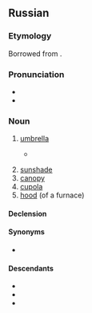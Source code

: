 ==Russian==
{{was fwotd|2018|September|24|lang=ru}}
===Etymology===
Borrowed from {{bor|ru|nl|zonnedek||cover from sun}}.

===Pronunciation===
* {{ru-IPA|зо́нтик}}
* {{audio|Ru-зонтик.ogg|audio|lang=ru}}

===Noun===
{{ru-noun+|зо́нтик}}

# [[umbrella]]
#* {{quote-book|title={{m|ru||Левиафа́н}}|author={{m|ru||Бори́с Аку́нин}}|year=1998|page=58|pageurl=https://books.google.com.au/books?id=-UdYTf_x_FQC&pg=PA58&dq=%22%D0%B7%D0%BE%D0%BD%D1%82%D0%B8%D0%BA%D0%BE%D0%BC%22&hl=en&sa=X&ved=0ahUKEwjv0t-D_cPcAhWBgbwKHd7vB1I4ChDoAQhlMAg
|lang=ru}}
#*: {{ux|ru|Впро́чем, с '''зо́нтиком''' таска́ться было лень.|Anyway, I couldn't be bothered carrying an '''umbrella''' around.}}
# [[sunshade]]
# [[canopy]]
# [[cupola]]
# [[hood]] (of a furnace)

====Declension====
{{ru-noun-table|зо́нтик}}

====Synonyms====
* {{l|ru|зонт}}

====Descendants====
* {{desc|fi|sontikka}}
* {{desc|ky|зонтик}}
* {{desc|uz|zontik}}